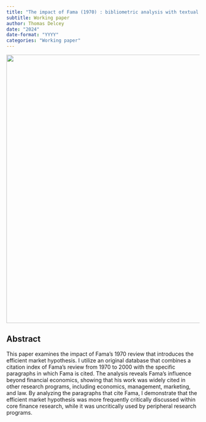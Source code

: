 ```yaml
---
title: "The impact of Fama (1970) : bibliometric analysis with textual context"
subtitle: Working paper
author: Thomas Delcey
date: "2024"
date-format: "YYYY"
categories: "Working paper"
---
```


![](picture.jpg){width=700 fig-align="center"}

## Abstract

This paper examines the impact of Fama’s 1970 review that introduces the efficient market hypothesis. I utilize an original database that combines a citation index of Fama’s review from 1970 to 2000 with the specific paragraphs in which Fama is cited. The analysis reveals Fama’s influence beyond financial economics, showing that his work was widely cited in other research programs, including economics, management, marketing, and law. By analyzing the paragraphs that cite Fama, I demonstrate that the efficient market hypothesis was more frequently critically discussed within core finance research, while it was uncritically used by peripheral research programs. 

<!-- ## Published In -->

<!-- This article is forthcoming in the *History of Political Economy*. [Link](https://doi.org/10.1215/00182702-11242749) -->

